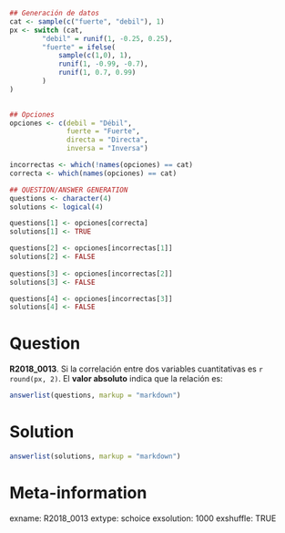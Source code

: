 ```r
## Generación de datos
cat <- sample(c("fuerte", "debil"), 1)
px <- switch (cat,
        "debil" = runif(1, -0.25, 0.25),
        "fuerte" = ifelse(
            sample(c(1,0), 1),
            runif(1, -0.99, -0.7),
            runif(1, 0.7, 0.99)
        )
)
    

## Opciones
opciones <- c(debil = "Débil",
              fuerte = "Fuerte",
              directa = "Directa",
              inversa = "Inversa")

incorrectas <- which(!names(opciones) == cat)
correcta <- which(names(opciones) == cat)

## QUESTION/ANSWER GENERATION
questions <- character(4)
solutions <- logical(4)

questions[1] <- opciones[correcta]
solutions[1] <- TRUE

questions[2] <- opciones[incorrectas[1]]
solutions[2] <- FALSE
    
questions[3] <- opciones[incorrectas[2]]
solutions[3] <- FALSE

questions[4] <- opciones[incorrectas[3]]
solutions[4] <- FALSE
```

Question
========
**R2018_0013**. Si la correlación entre dos variables cuantitativas es `r round(px, 2)`. El **valor absoluto** indica que la relación es:


```r
answerlist(questions, markup = "markdown")
```
  
Solution
========

```r
answerlist(solutions, markup = "markdown")
```

Meta-information
================
exname: R2018_0013
extype: schoice
exsolution: 1000
exshuffle: TRUE